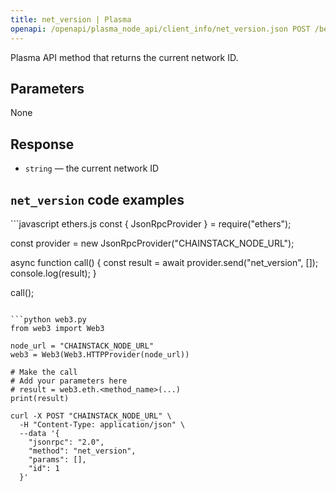 ```yaml
---
title: net_version | Plasma
openapi: /openapi/plasma_node_api/client_info/net_version.json POST /be84184cd12967be5a65d06651c60085
---
```


Plasma API method that returns the current network ID.

## Parameters

None

## Response

* `string` — the current network ID

## `net_version` code examples

<CodeGroup>
```javascript ethers.js
const { JsonRpcProvider } = require("ethers");

const provider = new JsonRpcProvider("CHAINSTACK_NODE_URL");

async function call() {
  const result = await provider.send("net_version", []);
  console.log(result);
}

call();
```

```python web3.py
from web3 import Web3

node_url = "CHAINSTACK_NODE_URL"
web3 = Web3(Web3.HTTPProvider(node_url))

# Make the call
# Add your parameters here
# result = web3.eth.<method_name>(...)
print(result)
```

```shell cURL
curl -X POST "CHAINSTACK_NODE_URL" \
  -H "Content-Type: application/json" \
  --data '{
    "jsonrpc": "2.0",
    "method": "net_version",
    "params": [],
    "id": 1
  }'
```
</CodeGroup>
